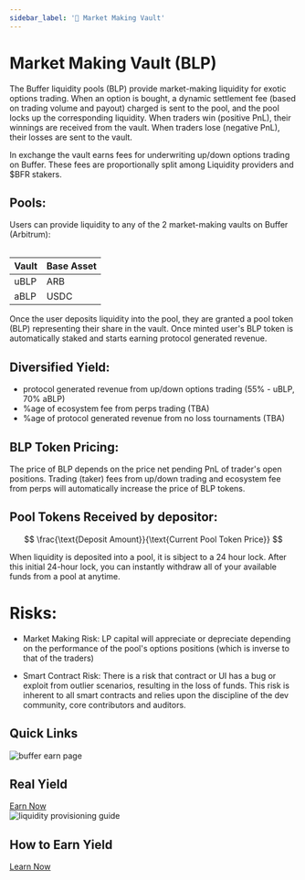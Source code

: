 ```yaml
---
sidebar_label: '🏦 Market Making Vault'
---
```




<link rel="stylesheet" href={useBaseUrl("katex/katex.min.css")} />

# Market Making Vault (BLP)

The Buffer liquidity pools (BLP) provide market-making liquidity for exotic options trading. When an option is bought,  a dynamic settlement fee (based on trading volume and payout) charged is sent to the pool, and the pool locks up the corresponding liquidity. 
When traders win (positive PnL), their winnings are received from the vault. 
When traders lose (negative PnL), their losses are sent to the vault.

In exchange the vault earns fees for underwriting up/down options trading on Buffer. 
These fees are proportionally split among Liquidity providers and $BFR stakers.

## Pools: 
Users can provide liquidity to any of the 2 market-making vaults on Buffer (Arbitrum):

<div>
<table className="pair-table">

| Vault | Base Asset | 
|-------|------------|
|  uBLP |     ARB    |
|  aBLP |    USDC    |

</table>
</div>

Once the user deposits liquidity into the pool, they are granted a pool token (BLP) representing their share in the vault. 
Once minted user's BLP token is automatically staked and starts earning protocol generated revenue. 

## Diversified Yield:

- protocol generated revenue from up/down options trading (55% - uBLP, 70% aBLP)
- %age of ecosystem fee from perps trading (TBA)
- %age of protocol generated revenue from no loss tournaments (TBA)

## BLP Token Pricing:

The price of BLP depends on the price net pending PnL of trader's open positions. 
Trading (taker) fees from up/down trading and ecosystem fee from perps will automatically increase the price of BLP tokens. 

## Pool Tokens Received by depositor:

$$
\frac{\text{Deposit Amount}}{\text{Current Pool Token Price}}
$$

 When liquidity is deposited into a pool, it is sibject to a 24 hour lock. After this initial 24-hour lock, you can instantly withdraw all of your available funds from a pool at anytime.

# Risks:
- Market Making Risk: 
LP capital will appreciate or depreciate depending on the performance of the pool's options positions (which is inverse to that of the traders)

- Smart Contract Risk: 
There is a risk that contract or UI has a bug or exploit from outlier scenarios, resulting in the loss of funds. This risk is inherent to all smart contracts and relies upon the discipline of the dev community, core contributors and auditors.

## Quick Links

<div className="card-container">
  <div className="card">
    <img src="/img/general/earn.png" alt="buffer earn page"/>
    <div className="card-content">
      <h2 className="card-title">Real Yield</h2>
      <a href="https://earn.buffer.finance/" className="card-button" target="_blank" rel="noopener noreferrer">Earn Now</a>
    </div>
  </div>

  <div className="card">
    <img src="/img/general/lp.jpg" alt="liquidity provisioning guide"/>
    <div className="card-content">
      <h2 className="card-title">How to Earn Yield</h2>
      <a href="https://www.youtube.com/watch?v=QdhWJR-qBEU" className="card-button" target="_blank" rel="noopener noreferrer">Learn Now</a>
    </div>
  </div>
  </div>